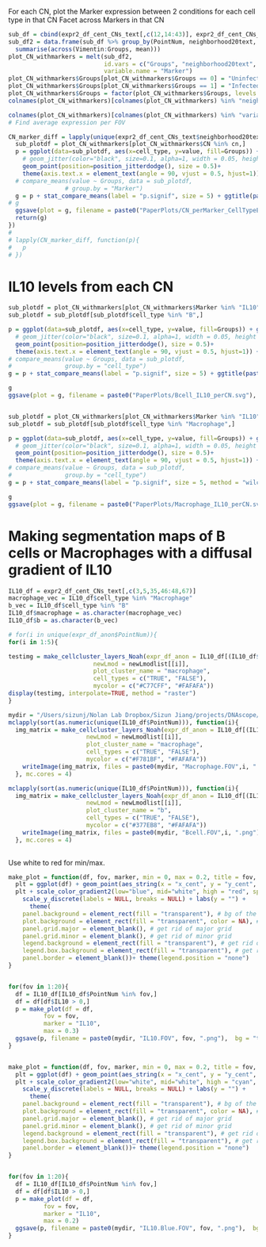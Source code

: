For each CN, plot the Marker expression between 2 conditions for each cell type in that CN
Facet across Markers in that CN

```r
sub_df = cbind(expr2_df_cent_CNs_text[,c(12,14:43)], expr2_df_cent_CNs_text[,c("Groups", "PointNum", "neighborhood20text", "cell_type")])
sub_df2 = data.frame(sub_df %>% group_by(PointNum, neighborhood20text, cell_type) %>%
  summarise(across(Vimentin:Groups, mean)))
plot_CN_withmarkers = melt(sub_df2,
                           id.vars = c("Groups", "neighborhood20text", "PointNum", "cell_type"),
                           variable.name = "Marker")
plot_CN_withmarkers$Groups[plot_CN_withmarkers$Groups == 0] = "Uninfected Animal"
plot_CN_withmarkers$Groups[plot_CN_withmarkers$Groups == 1] = "Infected Animal"
plot_CN_withmarkers$Groups = factor(plot_CN_withmarkers$Groups, levels = c("Infected Animal", "Uninfected Animal"))
colnames(plot_CN_withmarkers)[colnames(plot_CN_withmarkers) %in% "neighborhood20text"] = "CN"

colnames(plot_CN_withmarkers)[colnames(plot_CN_withmarkers) %in% "variable"] = "Marker"
# Find average expression per FOV

CN_marker_diff = lapply(unique(expr2_df_cent_CNs_text$neighborhood20text), function(cn){
  sub_plotdf = plot_CN_withmarkers[plot_CN_withmarkers$CN %in% cn,]
  p = ggplot(data=sub_plotdf, aes(x=cell_type, y=value, fill=Groups)) + geom_boxplot(outlier.shape = NA) +
    # geom_jitter(color="black", size=0.1, alpha=1, width = 0.05, height = 0.05) +
    geom_point(position=position_jitterdodge(), size = 0.5)+
    theme(axis.text.x = element_text(angle = 90, vjust = 0.5, hjust=1)) + facet_wrap(~Marker)
  # compare_means(value ~ Groups, data = sub_plotdf,
                # group.by = "Marker")
  g = p + stat_compare_means(label = "p.signif", size = 5) + ggtitle(paste0("Enrichment in CN ", cn)) + theme_bw() + ylab("Expression") + theme(axis.text.x = element_text(angle = 90, vjust = 0.5, hjust=1))
# g
  ggsave(plot = g, filename = paste0("PaperPlots/CN_perMarker_CellTypeEnrichment_", cn,".svg"), width = 40, height = 20)
  return(g)
})
# 
# lapply(CN_marker_diff, function(p){
#   p
# })
```

# IL10 levels from each CN
```r
sub_plotdf = plot_CN_withmarkers[plot_CN_withmarkers$Marker %in% "IL10",]
sub_plotdf = sub_plotdf[sub_plotdf$cell_type %in% "B",]

p = ggplot(data=sub_plotdf, aes(x=cell_type, y=value, fill=Groups)) + geom_boxplot(outlier.shape = NA) +
  # geom_jitter(color="black", size=0.1, alpha=1, width = 0.05, height = 0.05) +
  geom_point(position=position_jitterdodge(), size = 0.5)+
  theme(axis.text.x = element_text(angle = 90, vjust = 0.5, hjust=1)) + facet_wrap(~CN)
# compare_means(value ~ Groups, data = sub_plotdf,
#               group.by = "cell_type")
g = p + stat_compare_means(label = "p.signif", size = 5) + ggtitle(paste0("Enrichment in CN ", cn)) + theme_bw() + ylab("Expression") + theme(axis.text.x = element_text(angle = 90, vjust = 0.5, hjust=1)) + theme_bw()

g
ggsave(plot = g, filename = paste0("PaperPlots/Bcell_IL10_perCN.svg"), width = 10, height = 6)


sub_plotdf = plot_CN_withmarkers[plot_CN_withmarkers$Marker %in% "IL10",]
sub_plotdf = sub_plotdf[sub_plotdf$cell_type %in% "Macrophage",]

p = ggplot(data=sub_plotdf, aes(x=cell_type, y=value, fill=Groups)) + geom_boxplot(outlier.shape = NA) +
  # geom_jitter(color="black", size=0.1, alpha=1, width = 0.05, height = 0.05) +
  geom_point(position=position_jitterdodge(), size = 0.5)+
  theme(axis.text.x = element_text(angle = 90, vjust = 0.5, hjust=1)) + facet_wrap(~CN)
# compare_means(value ~ Groups, data = sub_plotdf,
#               group.by = "cell_type")
g = p + stat_compare_means(label = "p.signif", size = 5, method = "wilcox.test") + ggtitle(paste0("Macrophage IL10 expression per CN")) + theme_bw() + ylab("Expression") + theme(axis.text.x = element_text(angle = 90, vjust = 0.5, hjust=1)) + theme_bw() + ylim(c(0,0.2))

g
ggsave(plot = g, filename = paste0("PaperPlots/Macrophage_IL10_perCN.svg"), width = 10, height = 6)
```


# Making segmentation maps of B cells or Macrophages with a diffusal gradient of IL10
```r
IL10_df = expr2_df_cent_CNs_text[,c(3,5,35,46:48,67)]
macrophage_vec = IL10_df$cell_type %in% "Macrophage"
b_vec = IL10_df$cell_type %in% "B"
IL10_df$macrophage = as.character(macrophage_vec)
IL10_df$b = as.character(b_vec)

# for(i in unique(expr_df_anon$PointNum)){
for(i in 1:5){

testimg = make_cellcluster_layers_Noah(expr_df_anon = IL10_df[(IL10_df$PointNum == i),],
                        newLmod = newLmodlist[[i]],
                        plot_cluster_name = "macrophage",
                        cell_types = c("TRUE", "FALSE"),
                        mycolor = c("#C77CFF", "#FAFAFA"))
display(testimg, interpolate=TRUE, method = "raster")
}

mydir = "/Users/sizunj/Nolan Lab Dropbox/Sizun Jiang/projects/DNAscope/Data/MIBI/DNAscope Manuscript Data/ConvertedToPoints/Analysis/viralMIBI/PaperPlots/"
mclapply(sort(as.numeric(unique(IL10_df$PointNum))), function(i){
  img_matrix = make_cellcluster_layers_Noah(expr_df_anon = IL10_df[(IL10_df$PointNum == i),],
                      newLmod = newLmodlist[[i]],
                      plot_cluster_name = "macrophage",
                      cell_types = c("TRUE", "FALSE"),
                      mycolor = c("#F781BF", "#FAFAFA"))
    writeImage(img_matrix, files = paste0(mydir, "Macrophage.FOV",i, ".png"))
  }, mc.cores = 4)

mclapply(sort(as.numeric(unique(IL10_df$PointNum))), function(i){
  img_matrix = make_cellcluster_layers_Noah(expr_df_anon = IL10_df[(IL10_df$PointNum == i),],
                      newLmod = newLmodlist[[i]],
                      plot_cluster_name = "b",
                      cell_types = c("TRUE", "FALSE"),
                      mycolor = c("#377EB8", "#FAFAFA"))
    writeImage(img_matrix, files = paste0(mydir, "Bcell.FOV",i, ".png"))
  }, mc.cores = 4)
  

```

Use white to red for min/max.
```r
make_plot = function(df, fov, marker, min = 0, max = 0.2, title = fov, xmax = 1591, ymax = 1591){
  plt = ggplot(df) + geom_point(aes_string(x = "x_cent", y = "y_cent", color = marker, alpha = 0.99), cex = 1.2, shape=16) + theme_light(base_size=20)+ coord_fixed() + xlim(0,xmax) + ylim(0,ymax)
  plt + scale_color_gradient2(low="blue", mid="white", high = "red", space ="Lab", limits = c(min, max), na.value = NA) + scale_x_discrete(labels = NULL, breaks = NULL) + labs(x = "") +
    scale_y_discrete(labels = NULL, breaks = NULL) + labs(y = "") + 
      theme(
    panel.background = element_rect(fill = "transparent"), # bg of the panel
    plot.background = element_rect(fill = "transparent", color = NA), # bg of the plot
    panel.grid.major = element_blank(), # get rid of major grid
    panel.grid.minor = element_blank(), # get rid of minor grid
    legend.background = element_rect(fill = "transparent"), # get rid of legend bg
    legend.box.background = element_rect(fill = "transparent"), # get rid of legend panel bg,
    panel.border = element_blank())+ theme(legend.position = "none")
}


for(fov in 1:20){
  df = IL10_df[IL10_df$PointNum %in% fov,]
  df = df[df$IL10 > 0,]
  p = make_plot(df = df, 
          fov = fov,
          marker = "IL10",
          max = 0.3)
  ggsave(p, filename = paste0(mydir, "IL10.FOV", fov, ".png"),  bg = "transparent")
}


make_plot = function(df, fov, marker, min = 0, max = 0.2, title = fov, xmax = 1591, ymax = 1591){
  plt = ggplot(df) + geom_point(aes_string(x = "x_cent", y = "y_cent", color = marker, alpha = 1), cex = 1.2, shape=16) + theme_light(base_size=20)+ coord_fixed() + xlim(0,xmax) + ylim(0,ymax)
  plt + scale_color_gradient2(low="white", mid="white", high = "cyan", space ="Lab", limits = c(min, max), na.value = NA) + scale_x_discrete(labels = NULL, breaks = NULL) + labs(x = "") +
    scale_y_discrete(labels = NULL, breaks = NULL) + labs(y = "") + 
      theme(
    panel.background = element_rect(fill = "transparent"), # bg of the panel
    plot.background = element_rect(fill = "transparent", color = NA), # bg of the plot
    panel.grid.major = element_blank(), # get rid of major grid
    panel.grid.minor = element_blank(), # get rid of minor grid
    legend.background = element_rect(fill = "transparent"), # get rid of legend bg
    legend.box.background = element_rect(fill = "transparent"), # get rid of legend panel bg,
    panel.border = element_blank())+ theme(legend.position = "none")
}


for(fov in 1:20){
  df = IL10_df[IL10_df$PointNum %in% fov,]
  df = df[df$IL10 > 0,]
  p = make_plot(df = df, 
          fov = fov,
          marker = "IL10",
          max = 0.2)
  ggsave(p, filename = paste0(mydir, "IL10.Blue.FOV", fov, ".png"),  bg = "transparent")
}


```


